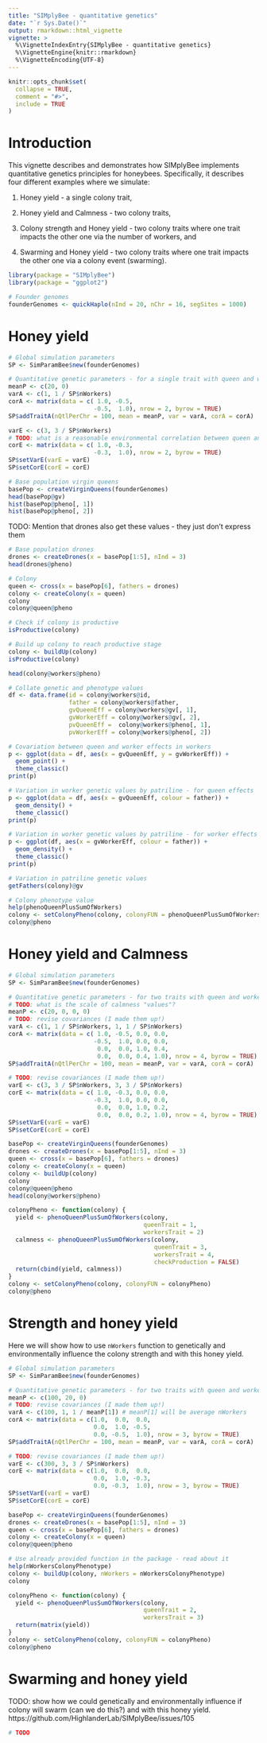```yaml
---
title: "SIMplyBee - quantitative genetics"
date: "`r Sys.Date()`"
output: rmarkdown::html_vignette
vignette: >
  %\VignetteIndexEntry{SIMplyBee - quantitative genetics}
  %\VignetteEngine{knitr::rmarkdown}
  %\VignetteEncoding{UTF-8}
---
```


```r
knitr::opts_chunk$set(
  collapse = TRUE,
  comment = "#>",
  include = TRUE
)
```

# Introduction

This vignette describes and demonstrates how SIMplyBee implements quantitative
genetics principles for honeybees. Specifically, it describes four different
examples where we simulate:

  1. Honey yield - a single colony trait,
  
  2. Honey yield and Calmness - two colony traits,
  
  3. Colony strength and Honey yield - two colony traits where one trait impacts
     the other one via the number of workers, and
  
  4. Swarming and Honey yield - two colony traits where one trait impacts the
     other one via a colony event (swarming).

```r
library(package = "SIMplyBee")
library(package = "ggplot2")
```

```r
# Founder genomes
founderGenomes <- quickHaplo(nInd = 20, nChr = 16, segSites = 1000)
```

# Honey yield 

```r
# Global simulation parameters
SP <- SimParamBee$new(founderGenomes)

# Quantitative genetic parameters - for a single trait with queen and worker genetic effects
meanP <- c(20, 0)
varA <- c(1, 1 / SP$nWorkers)
corA <- matrix(data = c( 1.0, -0.5, 
                        -0.5,  1.0), nrow = 2, byrow = TRUE)
SP$addTraitA(nQtlPerChr = 100, mean = meanP, var = varA, corA = corA)

varE <- c(3, 3 / SP$nWorkers)
# TODO: what is a reasonable environmental correlation between queen and worker effects?
corE <- matrix(data = c( 1.0, -0.3, 
                        -0.3,  1.0), nrow = 2, byrow = TRUE)
SP$setVarE(varE = varE)
SP$setCorE(corE = corE)
```

```r
# Base population virgin queens
basePop <- createVirginQueens(founderGenomes)
head(basePop@gv)
hist(basePop@pheno[, 1])
hist(basePop@pheno[, 2])
```

TODO: Mention that drones also get these values - they just don't express them

```r
# Base population drones
drones <- createDrones(x = basePop[1:5], nInd = 3)
head(drones@pheno)
```

```r
# Colony
queen <- cross(x = basePop[6], fathers = drones)
colony <- createColony(x = queen)
colony
colony@queen@pheno
```

```r
# Check if colony is productive
isProductive(colony)

# Build up colony to reach productive stage
colony <- buildUp(colony)
isProductive(colony)
```

```r
head(colony@workers@pheno)
```

```r
# Collate genetic and phenotype values
df <- data.frame(id = colony@workers@id,
                 father = colony@workers@father,
                 gvQueenEff = colony@workers@gv[, 1],
                 gvWorkerEff = colony@workers@gv[, 2],
                 pvQueenEff =  colony@workers@pheno[, 1],
                 pvWorkerEff = colony@workers@pheno[, 2])
```

```r
# Covariation between queen and worker effects in workers
p <- ggplot(data = df, aes(x = gvQueenEff, y = gvWorkerEff)) +
  geom_point() +
  theme_classic()
print(p)
```

```r
# Variation in worker genetic values by patriline - for queen effects
p <- ggplot(data = df, aes(x = gvQueenEff, colour = father)) +
  geom_density() +
  theme_classic()
print(p)
```

```r
# Variation in worker genetic values by patriline - for worker effects
p <- ggplot(df, aes(x = gvWorkerEff, colour = father)) +
  geom_density() +
  theme_classic()
print(p)
```

```r
# Variation in patriline genetic values
getFathers(colony)@gv
```

```r
# Colony phenotype value
help(phenoQueenPlusSumOfWorkers)
colony <- setColonyPheno(colony, colonyFUN = phenoQueenPlusSumOfWorkers)
colony@pheno
```

# Honey yield and Calmness

```r
# Global simulation parameters
SP <- SimParamBee$new(founderGenomes)

# Quantitative genetic parameters - for two traits with queen and worker genetic effects
# TODO: what is the scale of calmness "values"?
meanP <- c(20, 0, 0, 0)
# TODO: revise covariances (I made them up!)
varA <- c(1, 1 / SP$nWorkers, 1, 1 / SP$nWorkers)
corA <- matrix(data = c( 1.0, -0.5, 0.0, 0.0, 
                        -0.5,  1.0, 0.0, 0.0,
                         0.0,  0.0, 1.0, 0.4,
                         0.0,  0.0, 0.4, 1.0), nrow = 4, byrow = TRUE)
SP$addTraitA(nQtlPerChr = 100, mean = meanP, var = varA, corA = corA)

# TODO: revise covariances (I made them up!)
varE <- c(3, 3 / SP$nWorkers, 3, 3 / SP$nWorkers)
corE <- matrix(data = c( 1.0, -0.3, 0.0, 0.0,
                        -0.3,  1.0, 0.0, 0.0,
                         0.0,  0.0, 1.0, 0.2,
                         0.0,  0.0, 0.2, 1.0), nrow = 4, byrow = TRUE)
SP$setVarE(varE = varE)
SP$setCorE(corE = corE)
```

```r
basePop <- createVirginQueens(founderGenomes)
drones <- createDrones(x = basePop[1:5], nInd = 3)
queen <- cross(x = basePop[6], fathers = drones)
colony <- createColony(x = queen)
colony <- buildUp(colony)
colony
colony@queen@pheno
head(colony@workers@pheno)
```

```r
colonyPheno <- function(colony) {
  yield <- phenoQueenPlusSumOfWorkers(colony,
                                      queenTrait = 1,
                                      workersTrait = 2)
  calmness <- phenoQueenPlusSumOfWorkers(colony,
                                         queenTrait = 3,
                                         workersTrait = 4,
                                         checkProduction = FALSE)
  return(cbind(yield, calmness))
}
colony <- setColonyPheno(colony, colonyFUN = colonyPheno)
colony@pheno
```

# Strength and honey yield

Here we will show how to use `nWorkers` function to genetically and
environmentally influence the colony strength and with this honey yield.

```r
# Global simulation parameters
SP <- SimParamBee$new(founderGenomes)

# Quantitative genetic parameters - for two traits with queen and worker genetic effects
meanP <- c(100, 20, 0)
# TODO: revise covariances (I made them up!)
varA <- c(100, 1, 1 / meanP[1]) # meanP[1] will be average nWorkers
corA <- matrix(data = c(1.0,  0.0,  0.0,
                        0.0,  1.0, -0.5, 
                        0.0, -0.5,  1.0), nrow = 3, byrow = TRUE)
SP$addTraitA(nQtlPerChr = 100, mean = meanP, var = varA, corA = corA)

# TODO: revise covariances (I made them up!)
varE <- c(300, 3, 3 / SP$nWorkers)
corE <- matrix(data = c(1.0,  0.0,  0.0,
                        0.0,  1.0, -0.3,
                        0.0, -0.3,  1.0), nrow = 3, byrow = TRUE)
SP$setVarE(varE = varE)
SP$setCorE(corE = corE)
```

```r
basePop <- createVirginQueens(founderGenomes)
drones <- createDrones(x = basePop[1:5], nInd = 3)
queen <- cross(x = basePop[6], fathers = drones)
colony <- createColony(x = queen)
colony@queen@pheno
```

```r
# Use already provided function in the package - read about it
help(nWorkersColonyPhenotype)
colony <- buildUp(colony, nWorkers = nWorkersColonyPhenotype)
colony
```

```r
colonyPheno <- function(colony) {
  yield <- phenoQueenPlusSumOfWorkers(colony,
                                      queenTrait = 2,
                                      workersTrait = 3)
  return(matrix(yield))
}
colony <- setColonyPheno(colony, colonyFUN = colonyPheno)
colony@pheno
```

# Swarming and honey yield

TODO: show how we could genetically and environmentally influence if colony will swarm (can we do this?) and with this honey yield. https://github.com/HighlanderLab/SIMplyBee/issues/105

```r
# TODO
```
